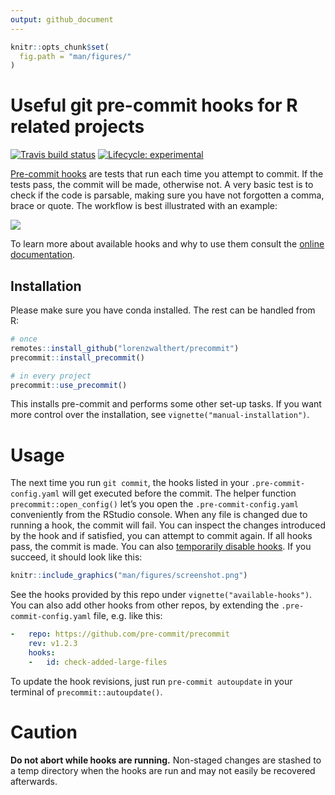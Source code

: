 ```yaml
---
output: github_document
---
```


<!-- README.md is generated from README.Rmd. Please edit that file -->

```r
knitr::opts_chunk$set(
  fig.path = "man/figures/"
)
```

# Useful git pre-commit hooks for R related projects

<!-- badges: start --> [![Travis build
status](https://travis-ci.org/lorenzwalthert/pre-commit-hooks.svg?branch=master)](https://travis-ci.org/lorenzwalthert/precommit)
[![Lifecycle:
experimental](https://img.shields.io/badge/lifecycle-experimental-orange.svg)](https://www.tidyverse.org/lifecycle/#experimental)
<!-- badges: end -->

[Pre-commit hooks](https://pre-commit.com) are tests that run each time you
attempt to commit. If the tests pass, the commit will be made, otherwise not. A
very basic test is to check if the code is parsable, making sure you have not
forgotten a comma, brace or quote. The workflow is best illustrated with an
example:

![](https://media.giphy.com/media/Z9KJUt3zRYfhUDmLXG/giphy.gif)

To learn more about available hooks and why to use them consult the 
[online documentation](https://lorenzwalthert.github.io/precommit/index.html).

## Installation

Please make sure you have conda installed. The rest can be handled from R:

```r
# once
remotes::install_github("lorenzwalthert/precommit")
precommit::install_precommit()

# in every project
precommit::use_precommit()
```

This installs pre-commit and performs some other set-up tasks. If you want more
control over the installation, see `vignette("manual-installation")`. 

# Usage 

The next time you run `git commit`, the hooks listed in your
`.pre-commit-config.yaml` will get executed before the commit. The helper
function `precommit::open_config()` let's you open the
`.pre-commit-config.yaml` conveniently from the RStudio console. When any file
is changed due to running a hook, the commit will fail. You can inspect the
changes introduced by the hook and if satisfied, you can attempt to commit
again. If all hooks pass, the commit is made. You can also [temporarily disable
hooks](https://pre-commit.com/#temporarily-disabling-hooks). If you succeed, it
should look like this:

```r
knitr::include_graphics("man/figures/screenshot.png")
```

See the hooks provided by this repo under `vignette("available-hooks")`. You can
also add other hooks from other repos, by extending the
`.pre-commit-config.yaml` file, e.g. like this:

```yaml
-   repo: https://github.com/pre-commit/precommit
    rev: v1.2.3
    hooks: 
    -   id: check-added-large-files
```

To update the hook revisions, just run `pre-commit autoupdate` in your terminal
of `precommit::autoupdate()`.

# Caution 

**Do not abort while hooks are running.** Non-staged changes are stashed to a
temp directory when the hooks are run and may not easily be recovered
afterwards.

